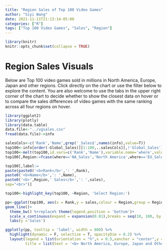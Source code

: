 ```yaml
---
title: "Region Sales of Top 100 Video Games"
author: "Siyi Wang"
date: 2021-11-11T21:13:14-05:00
categories: ["R"]
tags: ["Top 100 Video Games", "Sales", "Region"]
---
```


```r
library(knitr)
knitr::opts_chunk$set(collapse = TRUE)
```

# Region Sales Visuals

Below are Top 100 video games sold in millions in North America, Europe, Japan and other regions. Click directly on the chart or use the filter below to explore the content. You are also welcome to use the tabs in the upper right corner of the chart to decide whether to show the closest data on hover or to compare the sales differences of video games with the same ranking across all four regions on hover.

```r
library(ggplot2)
library(plotly)
library(data.table)
data.file<-"../vgsales.csv"
fread(data.file)->info

salesCols<-c('Rank','Name',grep('_Sales$',names(info),value=T))
top100<-info[order(-Global_Sales)][1:100,..salesCols][,!'Global_Sales']
top100<-melt(top100,id.vars=c('Rank','Name'),variable.name='where',value.name='sales')
top100[,Region:=fcase(where=='NA_Sales','North America',where=='EU_Sales','Europe',where=='JP_Sales','Japan',default='Other')]

top100[,label:=
paste(paste0('<b>Rank</b>',': ',Rank),
paste0('<b>Name</b>',': ',Name),
paste0('<b>',Region,' Sales</b>',': ',sales),
sep="<br>")]

top100<-highlight_key(top100, ~Region, 'Select Region:')

pp<-ggplot(top100, aes(x = Rank,y = sales,colour = Region,group = Region,text = label))+
geom_line()+
  theme_bw() %+replace% theme(legend.position = 'bottom')+
  scale_x_continuous(expand = expansion(0.01),breaks = seq(10, 100, by = 10))+
  labs(y ='Sales')

ggplotly(pp, tooltip = 'label', width = 800) %>% 
  highlight(dynamic = F, selectize = T, opacityDim = 0.2) %>%
  layout(legend = list(orientation = "h",x = 0.5,xanchor = "center",y = -0.2),
         title = list(text = '<b> North America, Europe, Japan and Other Sales of Top 100 Video Games (in millions) <b>', x = 0.5, xref = 'paper', font = list(size = 15)))


```

